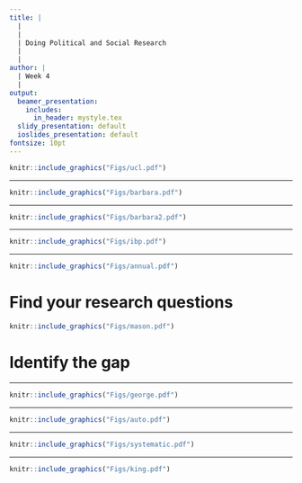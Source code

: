 ```yaml
---
title: |
  | 
  |
  | Doing Political and Social Research 
  |
  |
author: |
  | Week 4
  |
output:
  beamer_presentation:
    includes:
      in_header: mystyle.tex
  slidy_presentation: default
  ioslides_presentation: default
fontsize: 10pt
---
```


```r
knitr::include_graphics("Figs/ucl.pdf")
```
\vspace{0.2cm}
\begin{center}
\scriptsize
\url{https://www.eventbrite.co.uk/cc/policy-and-practice-seminar-series-1627679}
\end{center}

---

```r
knitr::include_graphics("Figs/barbara.pdf")
```

---

```r
knitr::include_graphics("Figs/barbara2.pdf")
```

---

```r
knitr::include_graphics("Figs/ibp.pdf")
```

---

```r
knitr::include_graphics("Figs/annual.pdf")
```
\vspace{0.2cm}
\begin{center}
\scriptsize
\url{https://www.annualreviews.org/content/journals/polisci}
\end{center}

# Find your research questions

```r
knitr::include_graphics("Figs/mason.pdf")
```
\begin{center}
\begin{scriptsize}
Mason, J. 2002. \textit{Qualitative researching} (2nd). London: Sage, p.18.
\end{scriptsize}
\end{center}

# Identify the gap

\begin{itemize}
  \item Theoretical/empirical tensions or contradictions
  \vspace{0.2cm}
  \item Different or alternative theoretical perspectives
  \vspace{0.2cm}
  \item Different methodological approach (e.g., build on more inductive work to propose some hypothesis-testing deductive approach)
  \vspace{0.2cm}
  \item Extension to new context (e.g., different region, time period)
  \vspace{0.2cm}
  \item Some conventional wisdom left untested or understudied (e.g., critical element not engaged with, need to consider other conditions)
  \vspace{0.2cm}
  \item ...
\end{itemize}

---

```r
knitr::include_graphics("Figs/george.pdf")
```

---

```r
knitr::include_graphics("Figs/auto.pdf")
```

---

```r
knitr::include_graphics("Figs/systematic.pdf")
```

---

```r
knitr::include_graphics("Figs/king.pdf")
```